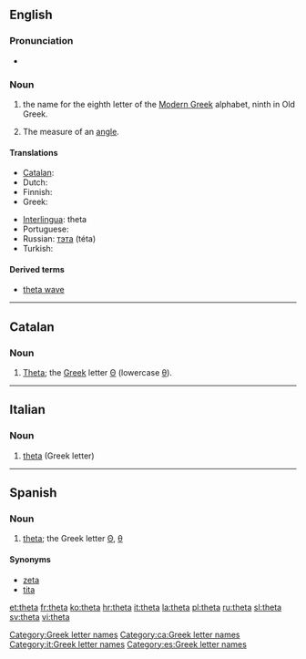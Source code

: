 {{letter_disp2|eta| [[image:Greek_uc_theta.png|39px]][[image:Greek_lc_theta.png|26px]] |iota|θήτα|Θ|θ}}
{{also|thêta}}
==English==

===Pronunciation===
* {{audio|en-us-theta.ogg|Audio (US)}}

===Noun===
{{en-noun}}

# the name for the eighth letter οf the [[Modern Greek]] alphabet, ninth in Old Greek.
# {{mathematics}} The measure of an [[angle]].

====Translations====
{{trans-top|Greek letter}}
* [[Catalan]]: {{t-|ca|theta|f}}
* Dutch: {{t|nl|thèta|m|f}}
* Finnish: {{t+|fi|theeta}}
* Greek: {{t+|el|θήτα|n}}
{{trans-mid}}
* [[Interlingua]]: theta
* Portuguese: {{t+|pt|teta|m}}
* Russian: [[тэта]] (téta) {{f}}
* Turkish: {{t-|tr|teta}}
{{trans-bottom}}

====Derived terms====
* [[theta wave]]

[[Category:Greek letter names]]

----

==Catalan==

===Noun===
{{ca-noun|f|pl=thetes}}

# [[#English|Theta]]; the [[Appendix:Greek script|Greek]] letter [[Θ]] (lowercase [[θ]]).

[[Category:ca:Greek letter names]]

----
==Italian==

===Noun===
{{wikipedia|lang=it}}
{{infl|it|noun}} {{m|f|inv}}

# [[#English|theta]] (Greek letter)

[[Category:it:Greek letter names]]
----

==Spanish==

===Noun===
{{es-noun-f}}

# [[#English|theta]]; the Greek letter [[Θ]], [[θ]]

====Synonyms====
* [[zeta]]
* [[tita]]

[[Category:es:Greek letter names]]

[[et:theta]]
[[fr:theta]]
[[ko:theta]]
[[hr:theta]]
[[it:theta]]
[[la:theta]]
[[pl:theta]]
[[ru:theta]]
[[sl:theta]]
[[sv:theta]]
[[vi:theta]]